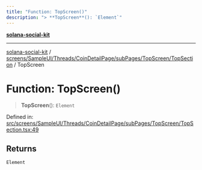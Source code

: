 ```yaml
---
title: "Function: TopScreen()"
description: "> **TopScreen**(): `Element`"
---
```


[**solana-social-kit**](../../../../../../../../README.mdx)

***

[solana-social-kit](../../../../../../../../README.mdx) / [screens/SampleUI/Threads/CoinDetailPage/subPages/TopScreen/TopSection](../README.mdx) / TopScreen

# Function: TopScreen()

> **TopScreen**(): `Element`

Defined in: [src/screens/SampleUI/Threads/CoinDetailPage/subPages/TopScreen/TopSection.tsx:49](https://github.com/SendArcade/solana-app-kit/blob/bd4b3556b8f469c27ebb06f4df65b3a36b43ba3b/src/screens/SampleUI/Threads/CoinDetailPage/subPages/TopScreen/TopSection.tsx#L49)

## Returns

`Element`
